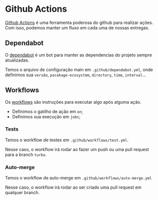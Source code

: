 # Github Actions
[Github Actions](https://github.com/features/actions) é uma ferramenta poderosa do github para realizar ações. Com isso, podemos manter um fluxo em cada uma de nossas entregas.

## Dependabot
O [dependabot](https://github.com/dependabot) é um bot para manter as dependencias do projeto sempre atualizadas.

Temos o arquivo de configuração main em `.github/dependabot.yml`, onde definimos sua `versão`, `pacakage-ecosystem`, `directory`, `time`, `interval`...

## Workflows
Os [workflows](https://docs.github.com/en/actions/using-workflows) são instruções para executar algo após alguma ação.

- Definimos o gatilho de ação em `on`;
- Definimos sua execução em `jobs`;

### Tests
Temos o workflow de testes em `.github/workflows/test.yml`.

Nesse caso, o workflow irá rodar ao fazer um push ou uma pull request para a branch `turbo`.

### Auto-merge
Temos o workflow de auto-merge em `.github/workflows/auto-merge.yml`

Nesse caso, o workflow irá rodar ao ser criado uma pull request em qualquer branch.
